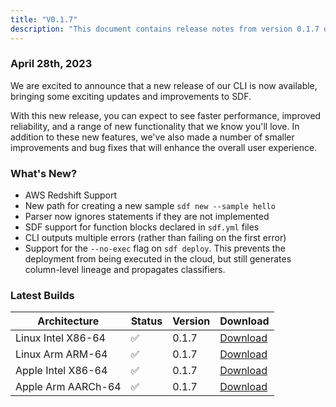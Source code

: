 ```yaml
---
title: "V0.1.7"
description: "This document contains release notes from version 0.1.7 of SDF."
---
```

### April 28th, 2023

<p>We are excited to announce that a new release of our CLI is now available, bringing some exciting updates and improvements to SDF.</p>

<p>With this new release, you can expect to see faster performance, improved reliability, and a range of new functionality that we know you'll love. In addition to these new features, we've also made a number of smaller improvements and bug fixes that will enhance the overall user experience.</p>

### What's New?
- AWS Redshift Support 
- New path for creating a new sample `sdf new --sample hello`
- Parser now ignores statements if they are not implemented
- SDF support for function blocks declared in `sdf.yml` files
- CLI outputs multiple errors (rather than failing on the first error)
- Support for the `--no-exec` flag on `sdf deploy`. This prevents the deployment from being executed in the cloud, but still generates column-level lineage and propagates classifiers. 


### Latest Builds 

| Architecture           | Status | Version | Download |
| ---------------------- | ------ | ------- | -------- |
| Linux Intel X86-64     |   ✅   | 0.1.7  | [Download](https://cdn.sdf.com/releases/download/sdf-v0.1.7-x86_64-unknown-linux-musl.tar.gz) |
| Linux Arm ARM-64       |   ✅   | 0.1.7  | [Download](https://cdn.sdf.com/releases/download/sdf-v0.1.7-arm-unknown-linux-gnueabihf.tar.gz) |
| Apple Intel X86-64     |   ✅   | 0.1.7  | [Download](https://cdn.sdf.com/releases/download/sdf-v0.1.7-x86_64-apple-darwin.tar.gz) |
| Apple Arm AARCh-64     |   ✅   | 0.1.7  | [Download](https://cdn.sdf.com/releases/download/sdf-v0.1.7-aarch64-apple-darwin.tar.gz) |

